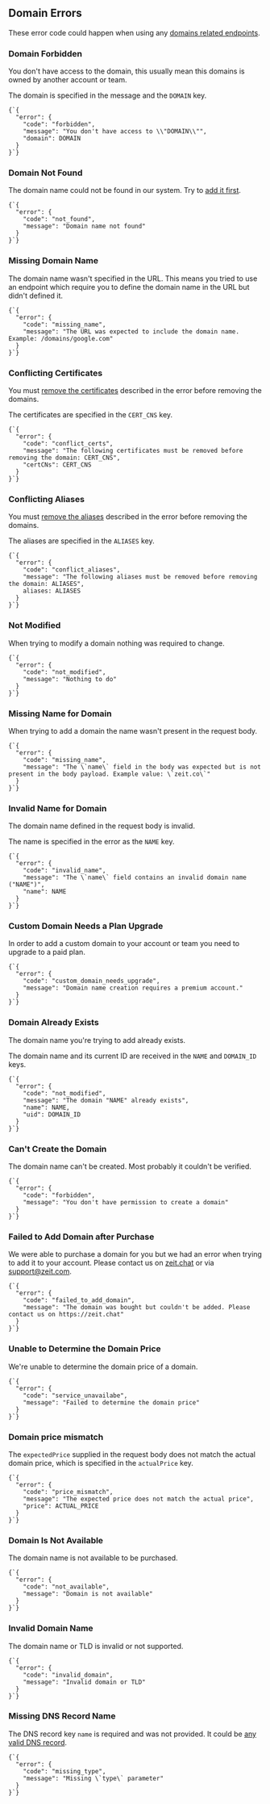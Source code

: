 
## Domain Errors

These error code could happen when using any [domains related endpoints](#endpoints/domains).

### Domain Forbidden
You don't have access to the domain, this usually mean this domains is owned by another account or team.

The domain is specified in the message and the `DOMAIN` key.

<Example>
<Code>{`{
  "error": {
    "code": "forbidden",
    "message": "You don't have access to \\"DOMAIN\\"",
    "domain": DOMAIN
  }
}`}</Code>
</Example>

### Domain Not Found
The domain name could not be found in our system. Try to [add it first](#endpoints/domains/add-a-new-domain).

<Example>
<Code>{`{
  "error": {
    "code": "not_found",
    "message": "Domain name not found"
  }
}`}</Code>
</Example>

### Missing Domain Name
The domain name wasn't specified in the URL. This means you tried to use an endpoint which require you to define the domain name in the URL but didn't defined it.

<Example>
<Code>{`{
  "error": {
    "code": "missing_name",
    "message": "The URL was expected to include the domain name. Example: /domains/google.com"
  }
}`}</Code>
</Example>

### Conflicting Certificates
You must [remove the certificates](#endpoints/certificates/delete-a-certificate) described in the error before removing the domains.

The certificates are specified in the `CERT_CNS` key.

<Example>
<Code>{`{
  "error": {
    "code": "conflict_certs",
    "message": "The following certificates must be removed before removing the domain: CERT_CNS",
    "certCNs": CERT_CNS
  }
}`}</Code>
</Example>

### Conflicting Aliases
You must [remove the aliases](#endpoints/aliases/remove-an-alias) described in the error before removing the domains.

The aliases are specified in the `ALIASES` key.

<Example>
<Code>{`{
  "error": {
    "code": "conflict_aliases",
    "message": "The following aliases must be removed before removing the domain: ALIASES",
    aliases: ALIASES
  }
}`}</Code>
</Example>

### Not Modified
When trying to modify a domain nothing was required to change.

<Example>
<Code>{`{
  "error": {
    "code": "not_modified",
    "message": "Nothing to do"
  }
}`}</Code>
</Example>

### Missing Name for Domain
When trying to add a domain the name wasn't present in the request body.

<Example>
<Code>{`{
  "error": {
    "code": "missing_name",
    "message": "The \`name\` field in the body was expected but is not present in the body payload. Example value: \`zeit.co\`"
  }
}`}</Code>
</Example>

### Invalid Name for Domain
The domain name defined in the request body is invalid.

The name is specified in the error as the `NAME` key.

<Example>
<Code>{`{
  "error": {
    "code": "invalid_name",
    "message": "The \`name\` field contains an invalid domain name ("NAME")",
    "name": NAME
  }
}`}</Code>
</Example>

### Custom Domain Needs a Plan Upgrade
In order to add a custom domain to your account or team you need to upgrade to a paid plan.

<Example>
<Code>{`{
  "error": {
    "code": "custom_domain_needs_upgrade",
    "message": "Domain name creation requires a premium account."
  }
}`}</Code>
</Example>

### Domain Already Exists
The domain name you're trying to add already exists.

The domain name and its current ID are received in the `NAME` and `DOMAIN_ID` keys.

<Example>
<Code>{`{
  "error": {
    "code": "not_modified",
    "message": "The domain "NAME" already exists",
    "name": NAME,
    "uid": DOMAIN_ID
  }
}`}</Code>
</Example>

### Can't Create the Domain
The domain name can't be created. Most probably it couldn't be verified.

<Example>
<Code>{`{
  "error": {
    "code": "forbidden",
    "message": "You don't have permission to create a domain"
  }
}`}</Code>
</Example>

### Failed to Add Domain after Purchase
We were able to purchase a domain for you but we had an error when trying to add it to your account. Please contact us on [zeit.chat](/chat) or via [support@zeit.com](mailto:support@zeit.co).

<Example>
<Code>{`{
  "error": {
    "code": "failed_to_add_domain",
    "message": "The domain was bought but couldn't be added. Please contact us on https://zeit.chat"
  }
}`}</Code>
</Example>

### Unable to Determine the Domain Price
We're unable to determine the domain price of a domain.

<Example>
<Code>{`{
  "error": {
    "code": "service_unavailabe",
    "message": "Failed to determine the domain price"
  }
}`}</Code>
</Example>

### Domain price mismatch
The `expectedPrice` supplied in the request body does not match the actual domain price, which is specified in the `actualPrice` key.

<Example>
<Code>{`{
  "error": {
    "code": "price_mismatch",
    "message": "The expected price does not match the actual price",
    "price": ACTUAL_PRICE
  }
}`}</Code>
</Example>

### Domain Is Not Available
The domain name is not available to be purchased.

<Example>
<Code>{`{
  "error": {
    "code": "not_available",
    "message": "Domain is not available"
  }
}`}</Code>
</Example>

### Invalid Domain Name
The domain name or TLD is invalid or not supported.

<Example>
<Code>{`{
  "error": {
    "code": "invalid_domain",
    "message": "Invalid domain or TLD"
  }
}`}</Code>
</Example>

### Missing DNS Record Name
The DNS record key `name` is required and was not provided. It could be [any valid DNS record](https://en.wikipedia.org/wiki/List_of_DNS_record_types).

<Example>
<Code>{`{
  "error": {
    "code": "missing_type",
    "message": "Missing \`type\` parameter"
  }
}`}</Code>
</Example>


